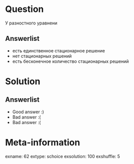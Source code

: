 Question
========
У разностного  уравнени

Answerlist
----------
*  есть единственное стационарное решение
*  нет стационарных решений
*  есть бесконечное количество стационарных решений

Solution
========

Answerlist
----------
*  Good answer :)
*  Bad answer :(
*  Bad answer :(

Meta-information
================
exname: 62
extype: schoice
exsolution: 100
exshuffle: 5
